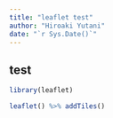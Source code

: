 ```yaml
---
title: "leaflet test"
author: "Hiroaki Yutani"
date: "`r Sys.Date()`"
---
```


## test

```r
library(leaflet)

leaflet() %>% addTiles()
```